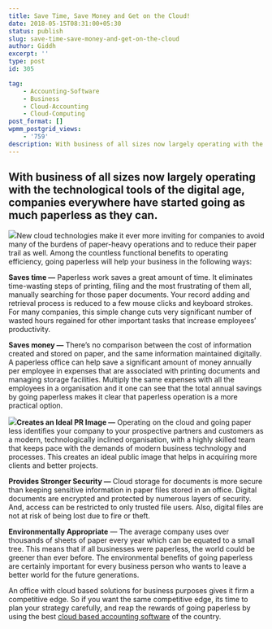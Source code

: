 ```yaml
---
title: Save Time, Save Money and Get on the Cloud!
date: 2018-05-15T08:31:00+05:30
status: publish
slug: save-time-save-money-and-get-on-the-cloud
author: Giddh
excerpt: ''
type: post
id: 305

tag:
    - Accounting-Software
    - Business
    - Cloud-Accounting
    - Cloud-Computing
post_format: []
wpmm_postgrid_views:
    - '759'
description: With business of all sizes now largely operating with the technological tools of the digital age, companies everywhere have started going as
---
```

**With business of all sizes now largely operating with the technological tools of the digital age, companies everywhere have started going as much paperless as they can.**
----------------------------------------------------------------------------------------------------------------------------------------------------------------------------

<img class="wp-block-image size-large" src ="https://miro.medium.com/max/656/1*nT9GdR5Bj80tYQebx1OKKw.jpeg" />New cloud technologies make it ever more inviting for companies to avoid many of the burdens of paper-heavy operations and to reduce their paper trail as well. Among the countless functional benefits to operating efficiency, going paperless will help your business in the following ways:

**Saves time —** Paperless work saves a great amount of time. It eliminates time-wasting steps of printing, filing and the most frustrating of them all, manually searching for those paper documents. Your record adding and retrieval process is reduced to a few mouse clicks and keyboard strokes. For many companies, this simple change cuts very significant number of wasted hours regained for other important tasks that increase employees’ productivity.

**Saves money —** There’s no comparison between the cost of information created and stored on paper, and the same information maintained digitally. A paperless office can help save a significant amount of money annually per employee in expenses that are associated with printing documents and managing storage facilities. Multiply the same expenses with all the employees in a organisation and it one can see that the total annual savings by going paperless makes it clear that paperless operation is a more practical option.

<img class="aligncenter size-large" src = "https://miro.medium.com/max/288/1*O9d7zNoMSOqAF55VvsFZhA.jpeg" />**Creates an Ideal PR Image —** Operating on the cloud and going paper less identifies your company to your prospective partners and customers as a modern, technologically inclined organisation, with a highly skilled team that keeps pace with the demands of modern business technology and processes. This creates an ideal public image that helps in acquiring more clients and better projects.

**Provides Stronger Security —** Cloud storage for documents is more secure than keeping sensitive information in paper files stored in an office. Digital documents are encrypted and protected by numerous layers of security. And, access can be restricted to only trusted file users. Also, digital files are not at risk of being lost due to fire or theft.

**Environmentally Appropriate** — The average company uses over thousands of sheets of paper every year which can be equated to a small tree. This means that if all businesses were paperless, the world could be greener than ever before. The environmental benefits of going paperless are certainly important for every business person who wants to leave a better world for the future generations.

An office with cloud based solutions for business purposes gives it firm a competitive edge. So if you want the same competitive edge, its time to plan your strategy carefully, and reap the rewards of going paperless by using the best [cloud based accounting software](https://giddh.com) of the country.